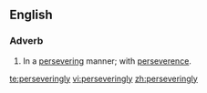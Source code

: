 ==English==
===Adverb===
{{en-adv}}
# In a [[persevering]] manner; with [[perseverence]].

[[te:perseveringly]]
[[vi:perseveringly]]
[[zh:perseveringly]]